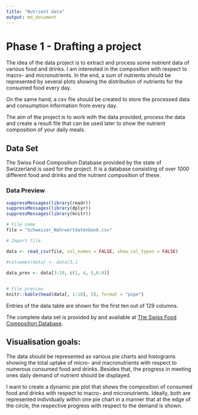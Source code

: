 ```yaml
---
title: "Nutrient data"
output: md_document
---
```


# Phase 1 - Drafting a project

The idea of the data project is to extract and process some nutrient data of various food and drinks. I am interested in the composition with respect to macro- and micronutrients. In the end, a sum of nutrients should be represented by several plots showing the distribution of nutrients for the consumed food every day. 

On the same hand, a csv file should be created to store the processed data and consumption information from every day. 

The aim of the project is to work with the data provided, process the data and create a result file that can be used later to show the nutrient composition of your daily meals.

## Data Set

The Swiss Food Composition Database provided by the state of Swizzerland is used for the project. It is a database consisting of over 1000 different food and drinks and the nutrient composition of these.

### Data Preview

```r
suppressMessages(library(readr))
suppressMessages(library(dplyr))
suppressMessages(library(knitr))

# File name
file = "Schweizer_Nahrwertdatenbank.csv"

# Import file

data <- read_csv(file, col_names = FALSE, show_col_types = FALSE)

#colnames(data) <- data[3,]

data_prev <- data[3:10, c(1, 4, 5,6:8)]
  

# File preview
knitr::kable(head(data[, 1:10], 5), format = "pipe")
```


Entries of the data table are shown for the first ten out of 129 columns.

The complete data set is provided by and available at [The Swiss Food Composition Database](https://view.officeapps.live.com/op/view.aspx?src=https%3A%2F%2Fnaehrwertdaten.ch%2Fwp-content%2Fuploads%2F2023%2F08%2FSchweizer_Nahrwertdatenbank.xlsx&wdOrigin=BROWSELINK).

## Visualisation goals:
The data should be represented as various pie charts and histograms showing the total uptake of micro- and macronutrients with respect to numerous consumed food and drinks. Besides that, the progress in meeting ones daily demand of nutrient should be displayed.   

I want to create a dynamic pie plot that shows the composition of consumed food and drinks with respect to macro- and micronutrients. Ideally, both are represented individually within one pie chart in a manner that at the edge of the circle, the respective progress with respect to the demand is shown. 







